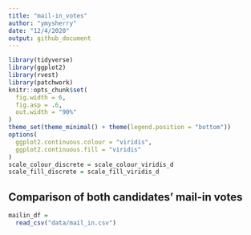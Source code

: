 ```yaml
---
title: "mail-in_votes"
author: "ymysherry"
date: "12/4/2020"
output: github_document
---
```



```r
library(tidyverse)
library(ggplot2)
library(rvest)
library(patchwork)
knitr::opts_chunk$set(
  fig.width = 6,
  fig.asp = .6,
  out.width = "90%"
)
theme_set(theme_minimal() + theme(legend.position = "bottom"))
options(
  ggplot2.continuous.colour = "viridis",
  ggplot2.continuous.fill = "viridis"
)
scale_colour_discrete = scale_colour_viridis_d
scale_fill_discrete = scale_fill_viridis_d
```


## Comparison of both candidates' mail-in votes



```r
mailin_df =
  read_csv("data/mail_in.csv")
 
```

